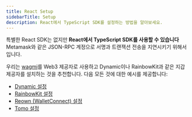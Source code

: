 ```yaml
---
title: React Setup
sidebarTitle: Setup
description: React에서 TypeScript SDK를 설정하는 방법을 알아보세요.
---
```


특별한 React SDK는 없지만 **React에서 TypeScript SDK를 사용할 수 있습니다** Metamask와 같은 JSON-RPC 계정으로 서명과 트랜잭션 전송을 지연시키기 위해서입니다.

우리는 [wagmi](https://wagmi.sh/)를 Web3 제공자로 사용하고 Dynamic이나 RainbowKit과 같은 지갑 제공자를 설치하는 것을 추천합니다. 다음 모든 것에 대한 예시를 제공합니다:

* [Dynamic 설정](/developers/react-guide/wallet-providers/dynamic-setup)
* [RainbowKit 설정](/developers/react-guide/wallet-providers/rainbowkit-setup)
* [Reown (WalletConnect) 설정](/developers/react-guide/wallet-providers/reown-setup)
* [Tomo 설정](/developers/react-guide/wallet-providers/tomo-setup)
